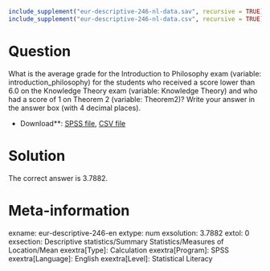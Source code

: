 ```r
include_supplement("eur-descriptive-246-nl-data.sav", recursive = TRUE)
include_supplement("eur-descriptive-246-nl-data.csv", recursive = TRUE)
```

Question
========
What is the average grade for the Introduction to Philosophy exam (variable: introduction_philosophy) for the students who received a score lower than 6.0 on the Knowledge Theory exam (variable: Knowledge Theory) and who had a score of 1 on Theorem 2 (variable: Theorem2)? Write your answer in the answer box (with 4 decimal places).

* Download**: [SPSS file](eur-descriptive-246-nl-data.sav), [CSV file](eur-descriptive-246-nl-data.csv)


Solution
========
The correct answer is 3.7882.

Meta-information
================
exname: eur-descriptive-246-en
extype: num
exsolution: 3.7882
extol: 0
exsection: Descriptive statistics/Summary Statistics/Measures of Location/Mean
exextra[Type]: Calculation
exextra[Program]: SPSS
exextra[Language]: English
exextra[Level]: Statistical Literacy
